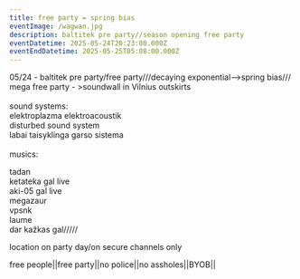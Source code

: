 ```yaml
---
title: free party = spring bias
eventImage: /wagwan.jpg
description: baltitek pre party//season opening free party
eventDatetime: 2025-05-24T20:23:00.000Z
eventEndDatetime: 2025-05-25T05:08:00.000Z
---
```


05/24 - baltitek pre party/free party///decaying exponential—->spring bias///\
mega free party - >soundwall in Vilnius outskirts\
\
sound systems:\
elektroplazma elektroacoustik\
disturbed sound system\
labai taisyklinga garso sistema\
\
musics:

tadan\
ketateka gal live\
aki-05 gal live\
megazaur\
vpsnk\
laume\
dar kažkas gal/////

location on party day/on secure channels only

free people||free party||no police||no assholes||BYOB||
